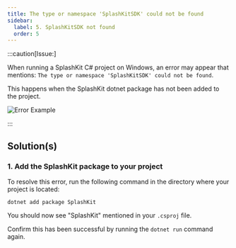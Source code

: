 ```yaml
---
title: The type or namespace 'SplashKitSDK' could not be found
sidebar:
  label: 5. SplashKitSDK not found
  order: 5
---
```



:::caution[Issue:]

When running a SplashKit C# project on Windows, an error may appear that mentions: `The type or namespace 'SplashKitSDK' could not be found`.

This happens when the SplashKit dotnet package has not been added to the project.

![Error Example](/images/troubleshoot/windows-msys2/namespace-splashkitsdk-not-found.png)

:::

## Solution(s)

### 1. Add the SplashKit package to your project

To resolve this error, run the following command in the directory where your project is located:

```shell
dotnet add package SplashKit
```

You should now see "SplashKit" mentioned in your `.csproj` file.

Confirm this has been successful by running the `dotnet run` command again.
